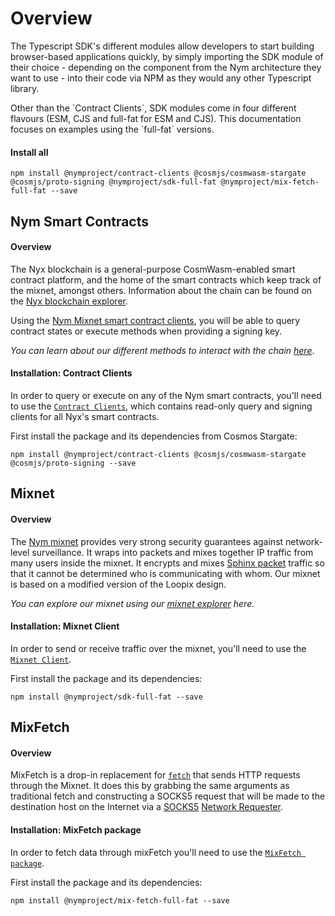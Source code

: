 
# Overview

The Typescript SDK's different modules allow developers to start building browser-based applications quickly, by simply importing the SDK module of their choice - depending on the component from the Nym architecture they want to use - into their code via NPM as they would any other Typescript library.

<Callout type="info" emoji="ℹ️">
    Other than the `Contract Clients`, SDK modules come in four different flavours (ESM, CJS and full-fat for ESM and CJS).
    This documentation focuses on examples using the `full-fat` versions.
</Callout>

#### Install all

```
npm install @nymproject/contract-clients @cosmjs/cosmwasm-stargate @cosmjs/proto-signing @nymproject/sdk-full-fat @nymproject/mix-fetch-full-fat --save
```

## Nym Smart Contracts
#### Overview
The Nyx blockchain is a general-purpose CosmWasm-enabled smart contract platform, and the home of the smart contracts which keep track of the mixnet, amongst others.
Information about the chain can be found on the [Nyx blockchain explorer](https://nym.explorers.guru/).

Using the [Nym Mixnet smart contract clients](https://nymtech.net/docs/nyx/smart-contracts.html), you will be able to query contract states or execute methods when providing a signing key.

*You can learn about our different methods to interact with the chain [here](https://nymtech.net/docs/nyx/interacting-with-chain.html)*.

#### Installation: Contract Clients
In order to query or execute on any of the Nym smart contracts, you'll need to use the [`Contract Clients`](https://www.npmjs.com/package/@nymproject/contract-clients), which contains read-only query and signing clients for all Nyx's smart contracts.

First install the package and its dependencies from Cosmos Stargate:

```
npm install @nymproject/contract-clients @cosmjs/cosmwasm-stargate @cosmjs/proto-signing --save
```

## Mixnet
#### Overview
The [Nym mixnet](https://nymtech.net/docs/architecture/network-overview.html) provides very strong security guarantees against network-level surveillance. It wraps into packets and mixes together IP traffic from many users inside the mixnet. It encrypts and mixes [Sphinx packet](https://cypherpunks.ca/~iang/pubs/Sphinx_Oakland09.pdf) traffic so that it cannot be determined who is communicating with whom. Our mixnet is based on a modified version of the Loopix design.

*You can explore our mixnet using our [mixnet explorer](https://nymtech.net/docs/explorers/mixnet-explorer.html) here.*


#### Installation: Mixnet Client
In order to send or receive traffic over the mixnet, you'll need to use the [`Mixnet Client`](https://www.npmjs.com/package/@nymproject/sdk).

First install the package and its dependencies:

```
npm install @nymproject/sdk-full-fat --save
```

## MixFetch
#### Overview
MixFetch is a drop-in replacement for [`fetch`](https://developer.mozilla.org/en-US/docs/Web/API/Fetch_API/Using_Fetch) that sends HTTP requests through the Mixnet. It does this by grabbing the same arguments as traditional fetch and constructing a SOCKS5 request that will be made to the destination host on the Internet via a [SOCKS5](https://nymtech.net/developers/quickstart/socks-proxy.html) [Network Requester](https://nymtech.net/docs/nodes/network-requester.html).

#### Installation: MixFetch package
In order to fetch data through mixFetch you'll need to use the [`MixFetch package`](https://www.npmjs.com/package/@nymproject/mix-fetch).

First install the package and its dependencies:

```
npm install @nymproject/mix-fetch-full-fat --save
```


